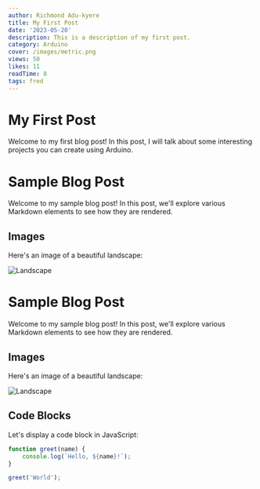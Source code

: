 ```yaml
---
author: Richmond Adu-kyere
title: My First Post
date: '2023-05-20'
description: This is a description of my first post.
category: Arduino
cover: /images/metric.png
views: 50
likes: 11
readTime: 8
tags: fred
---
```


# My First Post

Welcome to my first blog post! In this post, I will talk about some interesting projects you can create using Arduino.


# Sample Blog Post

Welcome to my sample blog post! In this post, we'll explore various Markdown elements to see how they are rendered.

## Images

Here's an image of a beautiful landscape:

![Landscape](https://example.com/landscape.jpg)
# Sample Blog Post

Welcome to my sample blog post! In this post, we'll explore various Markdown elements to see how they are rendered.

## Images

Here's an image of a beautiful landscape:

![Landscape](https://example.com/landscape.jpg)

## Code Blocks

Let's display a code block in JavaScript:

```javascript
function greet(name) {
    console.log(`Hello, ${name}!`);
}

greet('World');
